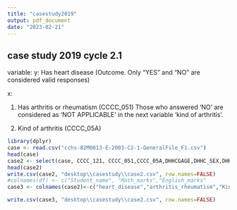 ```yaml
---
title: "casestudy2019"
output: pdf_document
date: "2023-02-21"
---
```


## case study 2019 cycle 2.1 
variable: 
y: Has heart disease (Outcome. Only “YES” and “NO” are considered valid responses)

x:

1. Has arthritis or rheumatism (CCCC_051) Those who answered ‘NO’ are considered as ‘NOT APPLICABLE’ in the next variable ‘kind of arthritis’.
  
2. Kind of arthritis (CCCC_05A) 

```r
library(dplyr)
case <- read.csv("cchs-82M0013-E-2003-C2-1-GeneralFile_F1.csv")
head(case)
case2 <- select(case, CCCC_121, CCCC_051,CCCC_05A,DHHCGAGE,DHHC_SEX,DHHCGMS,SDCCGRAC,SDCCFIMM,SDCCGRES,EDUCDR04,INCCGHH,HWTCGBMI,PACCDPAI,HCUC_1AA,SMKCDSTY,ALCCDTYP,CCCC_071,CCCC_101,CCCC_91B,FVCCDTOT,GENC_07,GEOCGPRV,WTSC_M)
head(case2)
write.csv(case2, "desktop\\casestudy\\case2.csv", row.names=FALSE)
#colnames(df) <- c("Student_name", "Math_marks","English_marks"
case3 <- colnames(case2)<-c("heart_disease","arthritis_rheumatism","Kind_of_arthritis","Age","Sex","Marital_Status","Cultural","Immigrant_status","time_in_canada","education","income","BMI","PAI","doctor","smoker","drinker","high_blood_pressure","diabetes","emphysema_COPD","Daily_consumption","stress","province","Sampling_weight"))

write.csv(case3, "desktop\\casestudy\\case2.csv", row.names=FALSE)
```

